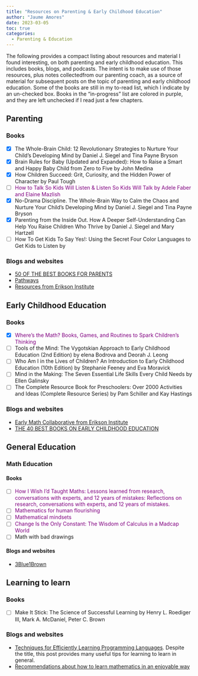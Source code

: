 ---
title: "Resources on Parenting & Early Childhood Education"
author: "Jaume Amores"
date: 2023-03-05
toc: true
categories:
  - Parenting & Education
---

The following provides a compact listing about resources and material I found interesting, on both parenting and early childhood education. This includes books, blogs, and podcasts. The intent is to make use of those resources, plus notes collectedfrom our parenting coach, as a source of material for subsequent posts on the topic of parenting and early childhood education. Some of the books are still in my to-read list, which I indicate by an un-checked box. Books in the "in-progress" list are colored in purple, and they are left unchecked if I read just a few chapters.


## Parenting

### Books
- [x] The Whole-Brain Child: 12 Revolutionary Strategies to Nurture Your Child’s Developing Mind by Daniel J. Siegel and Tina Payne Bryson
- [x] Brain Rules for Baby (Updated and Expanded): How to Raise a Smart and Happy Baby Child from Zero to Five by John Medina
- [x] How Children Succeed: Grit, Curiosity, and the Hidden Power of Character by Paul Tough
- [ ] <span style="color:purple">How to Talk So Kids Will Listen & Listen So Kids Will Talk by Adele Faber and Elaine Mazlish</span>
- [x] No-Drama Discipline. The Whole-Brain Way to Calm the Chaos and Nurture Your Child's Developing Mind by Daniel J. Siegel and Tina Payne Bryson
- [x] Parenting from the Inside Out. How A Deeper Self-Understanding Can Help You Raise Children Who Thrive by Daniel J. Siegel and Mary Hartzell
- [ ] How To Get Kids To Say Yes!: Using the Secret Four Color Languages to Get Kids to Listen by

### Blogs and websites
- [50 OF THE BEST BOOKS FOR PARENTS](https://www.early-childhood-education-degrees.com/best-books-for-parents/)
- [Pathways](https://pathways.org/)
- [Resources from Erikson Institute](https://www.erikson.edu/services/center-children-families/)


## Early Childhood Education

### Books
- [x] <span style="color:purple">Where’s the Math? Books, Games, and Routines to Spark Children’s Thinking</span>
- [ ] Tools of the Mind: The Vygotskian Approach to Early Childhood Education (2nd Edition) by elena Bodrova and Deorah J. Leong
- [ ] Who Am I in the Lives of Children? An Introduction to Early Childhood Education (10th Edition) by Stephanie Feeney and Eva Moravick
- [ ] Mind in the Making: The Seven Essential Life Skills Every Child Needs by Ellen Galinsky
- [ ] The Complete Resource Book for Preschoolers: Over 2000 Activities and Ideas (Complete Resource Series) by Pam Schiller and Kay Hastings

### Blogs and websites
- [Early Math Collaborative from Erikson Institute](https://earlymath.erikson.edu/)
- [THE 40 BEST BOOKS ON EARLY CHILDHOOD EDUCATION](https://www.early-childhood-education-degrees.com/features/best-books-early-childhood-education/)

## General Education

### Math Education

#### Books

- [ ] <span style="color:purple">How I Wish I'd Taught Maths: Lessons learned from research, conversations with experts, and 12 years of mistakes: Reflections on research, conversations with experts, and 12 years of mistakes.</span>
- [ ] <span style="color:purple">Mathematics for human flourishing</span>
- [ ] <span style="color:purple">Mathematical mindsets</span>
- [ ] <span style="color:purple">Change Is the Only Constant: The Wisdom of Calculus in a Madcap World</span>
- [ ] Math with bad drawings

#### Blogs and websites

- [3Blue1Brown](https://www.3blue1brown.com/)

## Learning to learn

### Books

- [ ] Make It Stick: The Science of Successful Learning by Henry L. Roediger III, Mark A. McDaniel, Peter C. Brown

### Blogs and websites

- [Techniques for Efficiently Learning Programming Languages](https://www.flyingmachinestudios.com/programming/learn-programming-languages-efficiently/). Despite the title, this post provides many useful tips 
for learning to learn in general.
- [Recommendations about how to learn mathematics in an enjoyable way](https://www.3blue1brown.com/blog/recommendations#practice)
